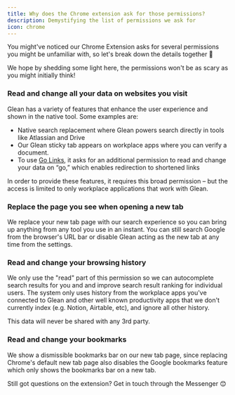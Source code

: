 ```yaml
---
title: Why does the Chrome extension ask for those permissions?
description: Demystifying the list of permissions we ask for
icon: chrome
---
```


You might've noticed our Chrome Extension asks for several permissions you might be unfamiliar with, so let's break down the details together 🙌

We hope by shedding some light here, the permissions won't be as scary as you might initially think!

### Read and change all your data on websites you visit

Glean has a variety of features that enhance the user experience and shown in the native tool. Some examples are:

* Native search replacement where Glean powers search directly in tools like Atlassian and Drive
* Our Glean sticky tab appears on workplace apps where you can verify a document.
* To use [Go Links](https://help.glean.com/en/articles/5628838-how-go-links-work), it asks for an additional permission to read and change your data on “go,” which enables redirection to shortened links

In order to provide these features, it requires this broad permission – but the access is limited to only workplace applications that work with Glean.

### Replace the page you see when opening a new tab

We replace your new tab page with our search experience so you can bring up anything from any tool you use in an instant. You can still search Google from the browser's URL bar or disable Glean acting as the new tab at any time from the settings.

### Read and change your browsing history

We only use the "read" part of this permission so we can autocomplete search results for you and and improve search result ranking for individual users. The system only uses history from the workplace apps you've connected to Glean and other well known productivity apps that we don't currently index (e.g. Notion, Airtable, etc), and ignore all other history.

This data will never be shared with any 3rd party.

### Read and change your bookmarks

We show a dismissible bookmarks bar on our new tab page, since replacing Chrome's default new tab page also disables the Google bookmarks feature which only shows the bookmarks bar on a new tab.

Still got questions on the extension? Get in touch through the Messenger 😊​
